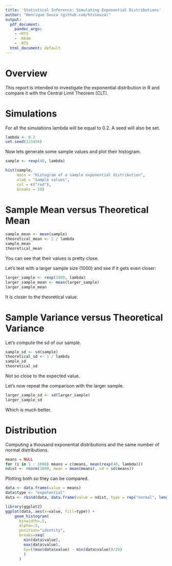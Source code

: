 ```yaml
---
title: 'Statistical Inference: Simulating Exponential Distributions'
author: "Henrique Souza (github.com/htssouza)"
output:
  pdf_document:
    pandoc_args:
    - +RTS
    - -K64m
    - -RTS
  html_document: default
---
```


# Overview

This report is intended to investigate the exponential distribution in R
and compare it with the Central Limit Theorem (CLT).

# Simulations

For all the simulations lambda will be equal to 0.2.
A seed will also be set.

```r
lambda <- 0.2
set.seed(123456)
```

Now lets generate some sample values and plot their histogram.

```r
sample <- rexp(40, lambda)
```

```r
hist(sample,
     main = "Histogram of a sample exponential distribution",
     xlab = "Sample values",
     col = c("red"),
     breaks = 10)
```

# Sample Mean versus Theoretical Mean

```r
sample_mean <- mean(sample)
theoretical_mean <- 1 / lambda
sample_mean
theoretical_mean
```

You can see that their values is pretty close.

Let's test with a larger sample size (1000) and see if it gets even closer:

```r
larger_sample <- rexp(1000, lambda)
larger_sample_mean <- mean(larger_sample)
larger_sample_mean
```

It is closer to the theoretical value.

# Sample Variance versus Theoretical Variance

Let's compute the sd of our sample.

```r
sample_sd <- sd(sample)
theoretical_sd <- 1 / lambda
sample_sd
theoretical_sd
```

Not so close to the expected value.

Let's now repeat the comparison with the larger sample.

```r
larger_sample_sd <- sd(larger_sample)
larger_sample_sd
```

Which is much better.

# Distribution

Computing a thousand exponential distributions and the same number of normal
distributions.

```r
means = NULL
for (i in 1 : 1000) means = c(means, mean(rexp(40, lambda)))
ndist <- rnorm(1000, mean = mean(means), sd = sd(means))
```

Plotting both so they can be compared.

```r

data <- data.frame(value = means)
data$type <- "expotential"
data <- rbind(data, data.frame(value = ndist, type = rep("normal", length(ndist))))

library(ggplot2)
ggplot(data, aes(x=value, fill=type)) +
    geom_histogram(
      binwidth=.5,
      alpha=.5,
      position="identity",
      breaks=seq(
        min(data$value),
        max(data$value),
        by=((max(data$value) - min(data$value))/20)
        )
      )
```
